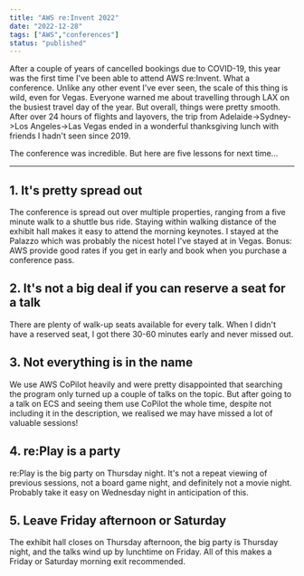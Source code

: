 ```yaml
---
title: "AWS re:Invent 2022"
date: "2022-12-28"
tags: ["AWS","conferences"]
status: "published"
---
```


After a couple of years of cancelled bookings due to COVID-19, 
this year was the first time I've been able to attend AWS re:Invent. 
What a conference. Unlike any other event I've ever seen, the scale of this thing is wild, even for Vegas.
Everyone warned me about travelling through LAX on the busiest travel day of the year.
But overall, things were pretty smooth. 
After over 24 hours of flights and layovers, the trip from Adelaide->Sydney->Los Angeles->Las Vegas ended in a wonderful thanksgiving lunch with friends I hadn't seen since 2019. 

The conference was incredible. But here are five lessons for next time...

---

## 1. It's pretty spread out
The conference is spread out over multiple properties, ranging from a five minute walk to a shuttle bus ride. 
Staying within walking distance of the exhibit hall makes it easy to attend the morning keynotes.
I stayed at the Palazzo which was probably the nicest hotel I've stayed at in Vegas.
Bonus: AWS provide good rates if you get in early and book when you purchase a conference pass. 

## 2. It's not a big deal if you can reserve a seat for a talk
There are plenty of walk-up seats available for every talk.
When I didn't have a reserved seat, I got there 30-60 minutes early and never missed out.

## 3. Not everything is in the name
We use AWS CoPilot heavily and were pretty disappointed that searching the program only turned up a couple of talks on the topic.
But after going to a talk on ECS and seeing them use CoPilot the whole time, despite not including it in the description, we realised we may have missed a lot of valuable sessions!

## 4. re:Play is a party
re:Play is the big party on Thursday night. 
It's not a repeat viewing of previous sessions, not a board game night, and definitely not a movie night.
Probably take it easy on Wednesday night in anticipation of this.

## 5. Leave Friday afternoon or Saturday 
The exhibit hall closes on Thursday afternoon, the big party is Thursday night, and the talks wind up by lunchtime on Friday.
All of this makes a Friday or Saturday morning exit recommended. 

